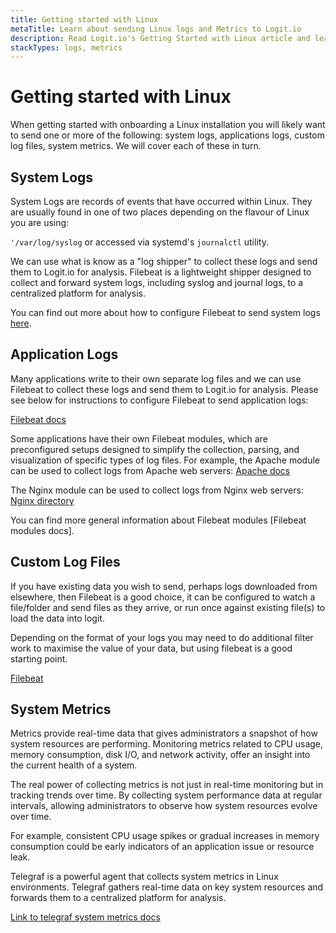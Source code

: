 ```yaml
---
title: Getting started with Linux
metaTitle: Learn about sending Linux logs and Metrics to Logit.io
description: Read Logit.io's Getting Started with Linux article and learn how to collect, process, and export telemetry data from Linux applications and system processes
stackTypes: logs, metrics
---
```


# Getting started with Linux

When getting started with onboarding a Linux installation you will likely want to send one or more of the following:
system logs, applications logs, custom log files, system metrics. We will cover each of these in turn.

## System Logs

System Logs are records of events that have occurred within Linux.
They are usually found in one of two places depending on the flavour of Linux you are using:

`'/var/log/syslog` or accessed via systemd's `journalctl` utility.

We can use what is know as a "log shipper" to collect these logs and send them to Logit.io for analysis. 
Filebeat is a lightweight shipper designed to collect and forward system logs,
including syslog and journal logs, to a centralized platform for analysis.

You can find out more about how to configure Filebeat to send system logs [here]().

## Application Logs

Many applications write to their own separate log files and we can use Filebeat to collect these logs 
and send them to Logit.io for analysis. Please see below for instructions to configure Filebeat to send application logs:

[Filebeat docs]()

Some applications have their own Filebeat modules, which are preconfigured setups designed 
to simplify the collection, parsing, and visualization of specific types of log files.
For example, the Apache module can be used to collect logs from Apache web servers:
[Apache docs]()

The Nginx module can be used to collect logs from Nginx web servers:
[Nginx directory]()

You can find more general information about Filebeat modules [Filebeat modules docs].

## Custom Log Files

If you have existing data you wish to send, perhaps logs downloaded from elsewhere, then Filebeat is a good choice, 
it can be configured to watch a file/folder and send files as they arrive, or run once against existing file(s) 
to load the data into logit.

Depending on the format of your logs you may need to do additional filter work to maximise the value of your data, 
but using filebeat is a good starting point.

[Filebeat]()

## System Metrics

Metrics provide real-time data that gives administrators a snapshot of how system resources are performing. 
Monitoring metrics related to CPU usage, memory consumption, disk I/O, and network activity, offer an 
insight into the current health of a system.

The real power of collecting metrics is not just in real-time monitoring but in tracking trends over time. 
By collecting system performance data at regular intervals, allowing administrators to observe how system resources evolve over time.

For example, consistent CPU usage spikes or gradual increases in memory consumption could be early indicators of an 
application issue or resource leak.

Telegraf is a powerful agent that collects system metrics in Linux environments. Telegraf gathers real-time 
data on key system resources and forwards them to a centralized platform for analysis. 

[ Link to telegraf system metrics docs]()
